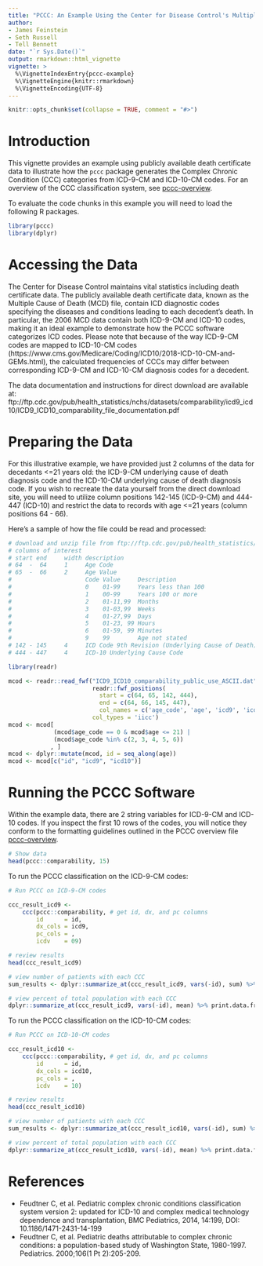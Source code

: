 ```yaml
---
title: "PCCC: An Example Using the Center for Disease Control's Multiple Cause of Death Dataset"
author: 
- James Feinstein
- Seth Russell
- Tell Bennett
date: "`r Sys.Date()`"
output: rmarkdown::html_vignette
vignette: >
  %\VignetteIndexEntry{pccc-example}
  %\VignetteEngine{knitr::rmarkdown}
  %\VignetteEncoding{UTF-8}
---
```


```r
knitr::opts_chunk$set(collapse = TRUE, comment = "#>")
```

# Introduction
This vignette provides an example using publicly available death certificate data to illustrate how the `pccc` package generates the Complex Chronic Condition (CCC) categories from ICD-9-CM and ICD-10-CM codes. For an overview of the CCC classification system, see [pccc-overview](pccc-overview.html).

To evaluate the code chunks in this example you will need to load the
following R packages.

```r
library(pccc)
library(dplyr)
```

# Accessing the Data

The Center for Disease Control maintains vital statistics including death certificate data. The publicly available death certificate data, known as the Multiple Cause of Death (MCD) file, contain ICD diagnostic codes specifying the diseases and conditions leading to each decedent's death. In particular, the 2006 MCD data contain both ICD-9-CM and ICD-10 codes, making it an ideal example to demonstrate how the PCCC software categorizes ICD codes. Please note that because of the way ICD-9-CM codes are mapped to ICD-10-CM codes (https://www.cms.gov/Medicare/Coding/ICD10/2018-ICD-10-CM-and-GEMs.html), the calculated frequencies of CCCs may differ between corresponding ICD-9-CM and ICD-10-CM diagnosis codes for a decedent.

The data documentation and instructions for direct download are available at: ftp://ftp.cdc.gov/pub/health_statistics/nchs/datasets/comparability/icd9_icd10/ICD9_ICD10_comparability_file_documentation.pdf

# Preparing the Data
  
For this illustrative example, we have provided just 2 columns of the data for decedants <=21 years old: the ICD-9-CM underlying cause of death diagnosis code and the ICD-10-CM underlying cause of death diagnosis code. If you wish to recreate the data yourself from the direct download site, you will need to utilize column positions 142-145 (ICD-9-CM) and 444-447 (ICD-10) and restrict the data to records with age <=21 years (column positions 64 - 66).

Here's a sample of how the file could be read and processed:

```r
# download and unzip file from ftp://ftp.cdc.gov/pub/health_statistics/nchs/datasets/comparability/icd9_icd10/ICD9_ICD10_comparability_public_use_ASCII.ZIP
# columns of interest
# start end     width description
# 64  -  64     1     Age Code
# 65  -  66     2     Age Value
#                     Code Value     Description
#                     0    01-99     Years less than 100
#                     1    00-99     Years 100 or more
#                     2    01-11,99  Months
#                     3    01-03,99  Weeks
#                     4    01-27,99  Days
#                     5    01-23, 99 Hours
#                     6    01-59, 99 Minutes
#                     9    99        Age not stated
# 142 - 145     4     ICD Code 9th Revision (Underlying Cause of Death)
# 444 - 447     4     ICD-10 Underlying Cause Code

library(readr)

mcod <- readr::read_fwf("ICD9_ICD10_comparability_public_use_ASCII.dat",
                        readr::fwf_positions(
                          start = c(64, 65, 142, 444),
                          end = c(64, 66, 145, 447),
                          col_names = c('age_code', 'age', 'icd9', 'icd10')),
                        col_types = 'iicc')
mcod <- mcod[
             (mcod$age_code == 0 & mcod$age <= 21) |
             (mcod$age_code %in% c(2, 3, 4, 5, 6))
            , ]
mcod <- dplyr::mutate(mcod, id = seq_along(age))
mcod <- mcod[c("id", "icd9", "icd10")]
```

# Running the PCCC Software

Within the example data, there are 2 string variables for ICD-9-CM and ICD-10 codes. If you inspect the first 10 rows of the codes, you will notice they conform to the formatting guidelines outlined in the PCCC overview file [pccc-overview](pccc-overview.html).

```r
# Show data
head(pccc::comparability, 15)

```

To run the PCCC classification on the ICD-9-CM codes:

```r
# Run PCCC on ICD-9-CM codes

ccc_result_icd9 <-
    ccc(pccc::comparability, # get id, dx, and pc columns
        id      = id,
        dx_cols = icd9,
        pc_cols = ,
        icdv    = 09)

# review results
head(ccc_result_icd9)

# view number of patients with each CCC
sum_results <- dplyr::summarize_at(ccc_result_icd9, vars(-id), sum) %>% print.data.frame

# view percent of total population with each CCC
dplyr::summarize_at(ccc_result_icd9, vars(-id), mean) %>% print.data.frame


```

To run the PCCC classification on the ICD-10-CM codes:

```r
# Run PCCC on ICD-10-CM codes

ccc_result_icd10 <-
    ccc(pccc::comparability, # get id, dx, and pc columns
        id      = id,
        dx_cols = icd10,
        pc_cols = ,
        icdv    = 10)

# review results
head(ccc_result_icd10)

# view number of patients with each CCC
sum_results <- dplyr::summarize_at(ccc_result_icd10, vars(-id), sum) %>% print.data.frame

# view percent of total population with each CCC
dplyr::summarize_at(ccc_result_icd10, vars(-id), mean) %>% print.data.frame


```

# References

* Feudtner C, et al. Pediatric complex chronic conditions classification system version 2: updated for ICD-10 and complex medical technology dependence and transplantation, BMC Pediatrics, 2014, 14:199, DOI: 10.1186/1471-2431-14-199
* Feudtner C, et al. Pediatric deaths attributable to complex chronic conditions: a population-based study of Washington State, 1980-1997. Pediatrics. 2000;106(1 Pt 2):205-209.

